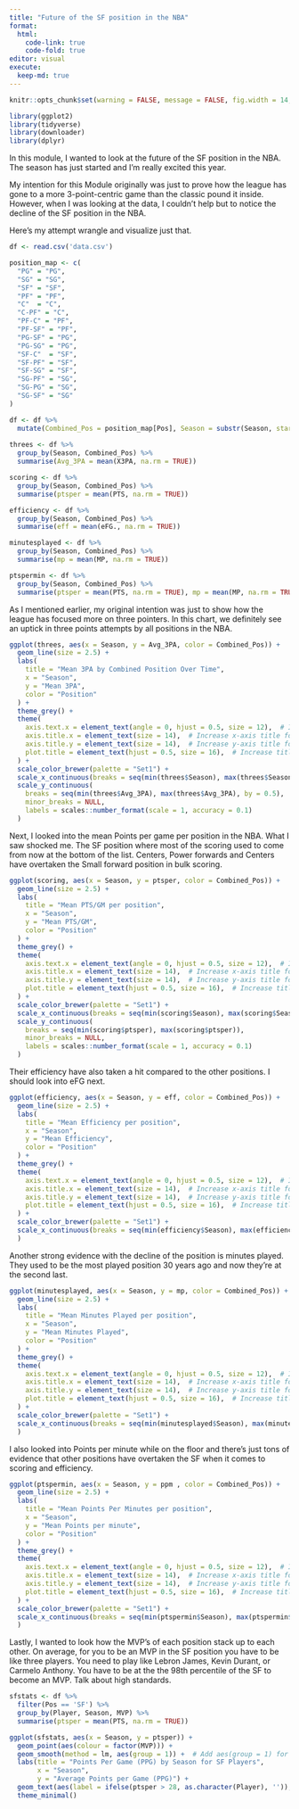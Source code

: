 ```yaml
---
title: "Future of the SF position in the NBA"
format:
  html:
    code-link: true
    code-fold: true
editor: visual
execute:
  keep-md: true
---
```


```r
knitr::opts_chunk$set(warning = FALSE, message = FALSE, fig.width = 14, fig.height = 10) 

library(ggplot2)
library(tidyverse)
library(downloader)
library(dplyr)
```

In this module, I wanted to look at the future of the SF position in the NBA. The season has just started and I'm really excited this year.

My intention for this Module originally was just to prove how the league has gone to a more 3-point-centric game than the classic pound it inside. However, when I was looking at the data, I couldn't help but to notice the decline of the SF position in the NBA.

Here's my attempt wrangle and visualize just that.

```r
df <- read.csv('data.csv')

position_map <- c(
  "PG" = "PG",
  "SG" = "SG",
  "SF" = "SF",
  "PF" = "PF",
  "C"  = "C",
  "C-PF" = "C",
  "PF-C" = "PF",
  "PF-SF" = "PF",
  "PG-SF" = "PG",
  "PG-SG" = "PG",
  "SF-C"  = "SF",
  "SF-PF" = "SF",
  "SF-SG" = "SF",
  "SG-PF" = "SG",
  "SG-PG" = "SG",
  "SG-SF" = "SG"
)

df <- df %>%
  mutate(Combined_Pos = position_map[Pos], Season = substr(Season, start = 1, stop = 4), Season = as.numeric(Season)+1)
         
threes <- df %>%
  group_by(Season, Combined_Pos) %>%
  summarise(Avg_3PA = mean(X3PA, na.rm = TRUE))

scoring <- df %>%
  group_by(Season, Combined_Pos) %>%
  summarise(ptsper = mean(PTS, na.rm = TRUE))

efficiency <- df %>%
  group_by(Season, Combined_Pos) %>%
  summarise(eff = mean(eFG., na.rm = TRUE))

minutesplayed <- df %>%
  group_by(Season, Combined_Pos) %>%
  summarise(mp = mean(MP, na.rm = TRUE))

ptspermin <- df %>%
  group_by(Season, Combined_Pos) %>%
  summarise(ptsper = mean(PTS, na.rm = TRUE), mp = mean(MP, na.rm = TRUE), ppm = mean(ptsper/mp))

```

As I mentioned earlier, my original intention was just to show how the league has focused more on three pointers. In this chart, we definitely see an uptick in three points attempts by all positions in the NBA.

```r
ggplot(threes, aes(x = Season, y = Avg_3PA, color = Combined_Pos)) +
  geom_line(size = 2.5) +
  labs(
    title = "Mean 3PA by Combined Position Over Time",
    x = "Season",
    y = "Mean 3PA",
    color = "Position"
  ) +
  theme_grey() +
  theme(
    axis.text.x = element_text(angle = 0, hjust = 0.5, size = 12),  # Increase font size
    axis.title.x = element_text(size = 14),  # Increase x-axis title font size
    axis.title.y = element_text(size = 14),  # Increase y-axis title font size
    plot.title = element_text(hjust = 0.5, size = 16),  # Increase title font size
  ) +
  scale_color_brewer(palette = "Set1") +
  scale_x_continuous(breaks = seq(min(threes$Season), max(threes$Season), by = 1), minor_breaks = NULL) +
  scale_y_continuous(
    breaks = seq(min(threes$Avg_3PA), max(threes$Avg_3PA), by = 0.5),
    minor_breaks = NULL,
    labels = scales::number_format(scale = 1, accuracy = 0.1)
  )

```

Next, I looked into the mean Points per game per position in the NBA. What I saw shocked me. The SF position where most of the scoring used to come from now at the bottom of the list. Centers, Power forwards and Centers have overtaken the Small forward position in bulk scoring.

```r
ggplot(scoring, aes(x = Season, y = ptsper, color = Combined_Pos)) +
  geom_line(size = 2.5) +
  labs(
    title = "Mean PTS/GM per position",
    x = "Season",
    y = "Mean PTS/GM",
    color = "Position"
  ) +
  theme_grey() +
  theme(
    axis.text.x = element_text(angle = 0, hjust = 0.5, size = 12),  # Increase font size
    axis.title.x = element_text(size = 14),  # Increase x-axis title font size
    axis.title.y = element_text(size = 14),  # Increase y-axis title font size
    plot.title = element_text(hjust = 0.5, size = 16),  # Increase title font size
  ) +
  scale_color_brewer(palette = "Set1") +
  scale_x_continuous(breaks = seq(min(scoring$Season), max(scoring$Season), by = 1), minor_breaks = NULL) +
  scale_y_continuous(
    breaks = seq(min(scoring$ptsper), max(scoring$ptsper)),
    minor_breaks = NULL,
    labels = scales::number_format(scale = 1, accuracy = 0.1)
  )

```

Their efficiency have also taken a hit compared to the other positions. I should look into eFG next.

```r
ggplot(efficiency, aes(x = Season, y = eff, color = Combined_Pos)) +
  geom_line(size = 2.5) +
  labs(
    title = "Mean Efficiency per position",
    x = "Season",
    y = "Mean Efficiency",
    color = "Position"
  ) +
  theme_grey() +
  theme(
    axis.text.x = element_text(angle = 0, hjust = 0.5, size = 12),  # Increase font size
    axis.title.x = element_text(size = 14),  # Increase x-axis title font size
    axis.title.y = element_text(size = 14),  # Increase y-axis title font size
    plot.title = element_text(hjust = 0.5, size = 16),  # Increase title font size
  ) +
  scale_color_brewer(palette = "Set1") +
  scale_x_continuous(breaks = seq(min(efficiency$Season), max(efficiency$Season), by = 1), 
  )
```

Another strong evidence with the decline of the position is minutes played. They used to be the most played position 30 years ago and now they're at the second last.

```r
ggplot(minutesplayed, aes(x = Season, y = mp, color = Combined_Pos)) +
  geom_line(size = 2.5) +
  labs(
    title = "Mean Minutes Played per position",
    x = "Season",
    y = "Mean Minutes Played",
    color = "Position"
  ) +
  theme_grey() +
  theme(
    axis.text.x = element_text(angle = 0, hjust = 0.5, size = 12),  # Increase font size
    axis.title.x = element_text(size = 14),  # Increase x-axis title font size
    axis.title.y = element_text(size = 14),  # Increase y-axis title font size
    plot.title = element_text(hjust = 0.5, size = 16),  # Increase title font size
  ) +
  scale_color_brewer(palette = "Set1") +
  scale_x_continuous(breaks = seq(min(minutesplayed$Season), max(minutesplayed$Season), by = 1), 
  )
```

I also looked into Points per minute while on the floor and there's just tons of evidence that other positions have overtaken the SF when it comes to scoring and efficiency.

```r

ggplot(ptspermin, aes(x = Season, y = ppm , color = Combined_Pos)) +
  geom_line(size = 2.5) +
  labs(
    title = "Mean Points Per Minutes per position",
    x = "Season",
    y = "Mean Points per minute",
    color = "Position"
  ) +
  theme_grey() +
  theme(
    axis.text.x = element_text(angle = 0, hjust = 0.5, size = 12),  # Increase font size
    axis.title.x = element_text(size = 14),  # Increase x-axis title font size
    axis.title.y = element_text(size = 14),  # Increase y-axis title font size
    plot.title = element_text(hjust = 0.5, size = 16),  # Increase title font size
  ) +
  scale_color_brewer(palette = "Set1") +
  scale_x_continuous(breaks = seq(min(ptspermin$Season), max(ptspermin$Season), by = 1), 
  )

```

Lastly, I wanted to look how the MVP's of each position stack up to each other. On average, for you to be an MVP in the SF position you have to be like three players. You need to play like Lebron James, Kevin Durant, or Carmelo Anthony. You have to be at the the 98th percentile of the SF to become an MVP. Talk about high standards.

```r

sfstats <- df %>%
  filter(Pos == 'SF') %>%
  group_by(Player, Season, MVP) %>%
  summarise(ptsper = mean(PTS, na.rm = TRUE))

ggplot(sfstats, aes(x = Season, y = ptsper)) +
  geom_point(aes(colour = factor(MVP))) +
  geom_smooth(method = lm, aes(group = 1)) +  # Add aes(group = 1) for the smoothing
  labs(title = "Points Per Game (PPG) by Season for SF Players",
       x = "Season",
       y = "Average Points per Game (PPG)") +
  geom_text(aes(label = ifelse(ptsper > 28, as.character(Player), '')), hjust = 0.5, vjust = -0.5) +
  theme_minimal()



```
